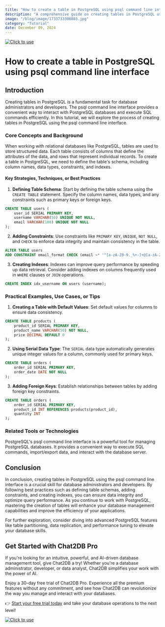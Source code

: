 ```yaml
---
title: "How to create a table in PostgreSQL using psql command line interface"
description: "A comprehensive guide on creating tables in PostgreSQL using the psql command line interface, covering the essential steps, syntax, and best practices."
image: "/blog/image/1733733306803.jpg"
category: "Tutorial"
date: December 09, 2024
---
```

[![Click to use](/image/blog/bg/chat2db1.png)](https://app.chat2db.ai/)
# How to create a table in PostgreSQL using psql command line interface


<Authors date="December 09, 2024">
  <Author name="Rowan Hill" link="https://chat2db.ai" />
</Authors>

## Introduction

Creating tables in PostgreSQL is a fundamental task for database administrators and developers. The psql command line interface provides a convenient way to interact with PostgreSQL databases and execute SQL commands efficiently. In this tutorial, we will explore the process of creating tables in PostgreSQL using the psql command line interface.

### Core Concepts and Background

When working with relational databases like PostgreSQL, tables are used to store structured data. Each table consists of columns that define the attributes of the data, and rows that represent individual records. To create a table in PostgreSQL, we need to define the table's schema, including column names, data types, constraints, and indexes.

#### Key Strategies, Techniques, or Best Practices

1. **Defining Table Schema**: Start by defining the table schema using the `CREATE TABLE` statement. Specify the column names, data types, and any constraints such as primary keys or foreign keys.

```sql
CREATE TABLE users (
    user_id SERIAL PRIMARY KEY,
    username VARCHAR(50) UNIQUE NOT NULL,
    email VARCHAR(100) UNIQUE NOT NULL
);
```

2. **Adding Constraints**: Use constraints like `PRIMARY KEY`, `UNIQUE`, `NOT NULL`, and `CHECK` to enforce data integrity and maintain consistency in the table.

```sql
ALTER TABLE users
ADD CONSTRAINT email_format CHECK (email ~* '^[a-zA-Z0-9._%+-]+@[a-zA-Z0-9.-]+\.[a-zA-Z]{2,}$');
```

3. **Creating Indexes**: Indexes can improve query performance by speeding up data retrieval. Consider adding indexes on columns frequently used in `WHERE` clauses or `JOIN` operations.

```sql
CREATE INDEX idx_username ON users (username);
```

### Practical Examples, Use Cases, or Tips

1. **Creating a Table with Default Values**: Set default values for columns to ensure data consistency.

```sql
CREATE TABLE products (
    product_id SERIAL PRIMARY KEY,
    product_name VARCHAR(50) NOT NULL,
    price DECIMAL DEFAULT 0
);
```

2. **Using Serial Data Type**: The `SERIAL` data type automatically generates unique integer values for a column, commonly used for primary keys.

```sql
CREATE TABLE orders (
    order_id SERIAL PRIMARY KEY,
    order_date DATE NOT NULL
);
```

3. **Adding Foreign Keys**: Establish relationships between tables by adding foreign key constraints.

```sql
CREATE TABLE orders (
    order_id SERIAL PRIMARY KEY,
    product_id INT REFERENCES products(product_id),
    quantity INT
);
```

### Related Tools or Technologies

PostgreSQL's psql command line interface is a powerful tool for managing PostgreSQL databases. It provides a convenient way to execute SQL commands, import/export data, and interact with the database server.

## Conclusion

In conclusion, creating tables in PostgreSQL using the psql command line interface is a crucial skill for database administrators and developers. By following best practices such as defining table schemas, adding constraints, and creating indexes, you can ensure data integrity and optimize query performance. As you continue to work with PostgreSQL, mastering the creation of tables will enhance your database management capabilities and improve the efficiency of your applications.

For further exploration, consider diving into advanced PostgreSQL features like table partitioning, data replication, and performance tuning to elevate your database skills.


## Get Started with Chat2DB Pro

If you're looking for an intuitive, powerful, and AI-driven database management tool, give Chat2DB a try! Whether you're a database administrator, developer, or data analyst, Chat2DB simplifies your work with the power of AI.

Enjoy a 30-day free trial of Chat2DB Pro. Experience all the premium features without any commitment, and see how Chat2DB can revolutionize the way you manage and interact with your databases.

👉 [Start your free trial today](https://app.chat2db.ai/) and take your database operations to the next level!

[![Click to use](/image/blog/bg/chat2db.jpg)](https://app.chat2db.ai/)